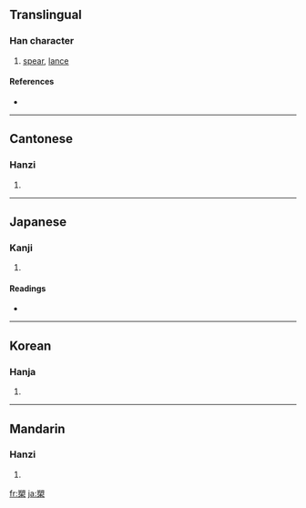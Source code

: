 ==Translingual==

===Han character===
{{Han char|rn=75|rad=木|as=10|sn=14|four=8790<sub>4</sub>|canj=廿月木 (TBD), XX廿月木 (XXTBD)}}

# [[spear]], [[lance]]

====References====
* {{Han ref|kx=0546.060|dkj=15316|dj=0933.200|hdz=21269.060|uh=69CA|ud=27082|bh=E254|bd=57940}}

----

==Cantonese==

===Hanzi===
{{yue-hanzi|jyut=|y=sok3}}

# {{defn|Cantonese}}

----

==Japanese==

===Kanji===
{{ja-kanji|grade=|rs=木10}}

# {{defn|Japanese}}

====Readings====
* {{ja-readings|on=[[さく]] (saku)|kun=[[ほこ]] (hoko)}}

----

==Korean==

===Hanja===
{{ko-hanja|hangeul=삭|eumhun=|rv=sak|mr=sak|y=sak}}

# {{defn|Korean}}

----

==Mandarin==

===Hanzi===
{{cmn-hanzi|pin=[[shuò]] ([[shuo4]])|wg=shuo<sup>4</sup>}}

# {{defn|Mandarin}}

[[fr:槊]]
[[ja:槊]]